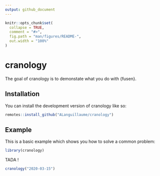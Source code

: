 ```yaml
---
output: github_document
---
```


<!-- README.md is generated from README.Rmd. Please edit that file -->

```r
knitr::opts_chunk$set(
  collapse = TRUE,
  comment = "#>",
  fig.path = "man/figures/README-",
  out.width = "100%"
)
```

# cranology

<!-- badges: start -->
<!-- badges: end -->

The goal of cranology is to demonstate what you do with {fusen}.

## Installation

You can install the development version of cranology like so:

``` r
remotes::install_github("ALanguillaume/cranology")
```

## Example

This is a basic example which shows you how to solve a common problem:

```r
library(cranology)
```

TADA !

```r
cranology("2020-03-15")
```

